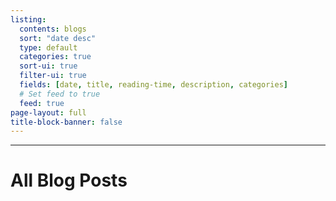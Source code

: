```yaml
---
listing:
  contents: blogs
  sort: "date desc"
  type: default
  categories: true
  sort-ui: true
  filter-ui: true 
  fields: [date, title, reading-time, description, categories]
  # Set feed to true
  feed: true
page-layout: full
title-block-banner: false
---
```




<!-- :::: {.columns} -->

<!-- ::: {.column width="40%"} -->
<!-- # Series -->

<!-- - [My awesome Blog](series1.html): This is a series about great stuff. Seriously. Grade AAA content in here. -->
<!-- ::: -->

<!-- ::: {.column width="5%"} -->

<!-- ::: -->


<!-- ::: {.column width="55%"} -->
<!-- # Subscribe -->
<!-- <iframe src="https://app.beehiiv.com/posts/ad76e5b7-7bbe-46a7-af19-3d3c9da3ce46/edit" data-test-id="beehiiv-embed" frameborder="0" scrolling="no" style="margin: 0; border-radius: 0px !important; background-color: transparent; height: 75px;;width:400px"></iframe> -->
<!-- ::: -->

<!-- :::: -->



---

# All Blog Posts
